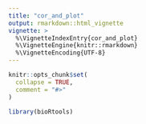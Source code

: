```yaml
---
title: "cor_and_plot"
output: rmarkdown::html_vignette
vignette: >
  %\VignetteIndexEntry{cor_and_plot}
  %\VignetteEngine{knitr::rmarkdown}
  %\VignetteEncoding{UTF-8}
---
```


```r
knitr::opts_chunk$set(
  collapse = TRUE,
  comment = "#>"
)
```

```r
library(bioRtools)
```
